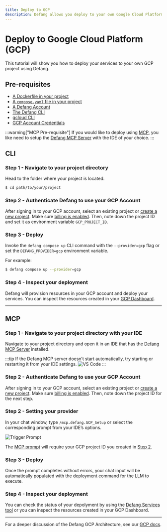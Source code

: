 ```yaml
---
title: Deploy to GCP
description: Defang allows you deploy to your own Google Cloud Platform (GCP) account.
---
```


# Deploy to Google Cloud Platform (GCP)

This tutorial will show you how to deploy your services to your own GCP project using Defang.

## Pre-requisites
* [A Dockerfile in your project](https://docs.docker.com/get-started/docker-concepts/building-images/writing-a-dockerfile/)
* [A `compose.yaml` file in your project](https://docs.docker.com/compose/gettingstarted/)
* [A Defang Account](/docs/concepts/authentication)
* [The Defang CLI](/docs/getting-started#install-the-defang-cli)
* [gcloud CLI](https://cloud.google.com/sdk/docs/install)
* [GCP Account Credentials](https://cloud.google.com/docs/authentication/set-up-adc-local-dev-environment)

:::warning["MCP Pre-requisite"]
If you would like to deploy using [MCP](https://modelcontextprotocol.io/), you like need to setup the [Defang MCP Server](../concepts/mcp.md) with the IDE of your choice.
:::

## CLI

### Step 1 - Navigate to your project directory
Head to the folder where your project is located.
```bash
$ cd path/to/your/project
```

### Step 2 - Authenticate Defang to use your GCP Account

After signing in to your GCP account, select an existing project or [create a new project](https://developers.google.com/workspace/guides/create-project). Make sure [billing is enabled](https://cloud.google.com/billing/docs/how-to/modify-project). Then, note down the project ID and set it as environment variable `GCP_PROJECT_ID`.

### Step 3 - Deploy

Invoke the `defang compose up` CLI command with the `--provider=gcp` flag or set the `DEFANG_PROVIDER=gcp` environment variable.

For example:

```bash
$ defang compose up --provider=gcp
```

### Step 4 - Inspect your deployment

Defang will provision resources in your GCP account and deploy your services. You can inspect the resources created in your [GCP Dashboard](https://console.cloud.google.com/).

---

## MCP

### Step 1 - Navigate to your project directory with your IDE
Navigate to your project directory and open it in an IDE that has the [Defang MCP Server](../concepts/mcp.md) installed.

:::tip
If the Defang MCP server doesn’t start automatically, try starting or restarting it from your IDE settings.
![VS Code](/img/prompts/start-server.png)
:::

### Step 2 - Authenticate Defang to use your GCP Account

After signing in to your GCP account, select an existing project or [create a new project](https://developers.google.com/workspace/guides/create-project). Make sure [billing is enabled](https://cloud.google.com/billing/docs/how-to/modify-project). Then, note down the project ID for the next step.

### Step 2 - Setting your provider
In your chat window, type `/mcp.defang.GCP_Setup`  or select the corresponding prompt from your IDE’s options.

![Trigger Prompt](/img/prompts/gcp-prompt.png)

The [MCP prompt](https://modelcontextprotocol.io/specification/2025-06-18/server/prompts) will require your GCP project ID you created in [Step 2](#step-2---authenticate-defang-to-use-your-gcp-account-1).

### Step 3 - Deploy
Once the prompt completes without errors, your chat input will be automatically populated with the deployment command for the LLM to execute.

### Step 4 - Inspect your deployment
You can check the status of your depolyment by using the [Defang Services tool](../concepts/mcp#services) or you can inspect the resources created in your GCP Dashboard.

***

For a deeper discussion of the Defang GCP Architecture, see our [GCP docs](/docs/providers/gcp).
